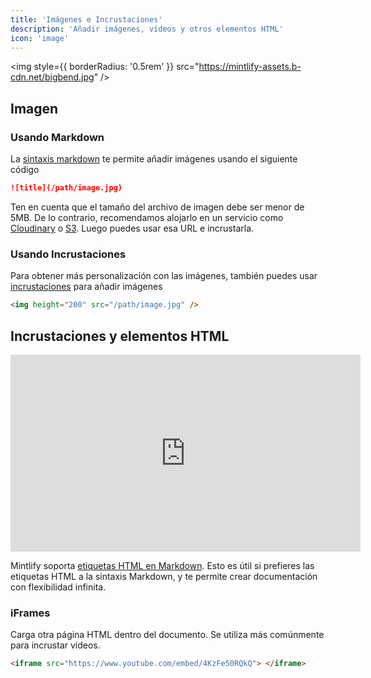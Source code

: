 ```yaml
---
title: 'Imágenes e Incrustaciones'
description: 'Añadir imágenes, vídeos y otros elementos HTML'
icon: 'image'
---
```


<img
  style={{ borderRadius: '0.5rem' }}
  src="https://mintlify-assets.b-cdn.net/bigbend.jpg"
/>

## Imagen

### Usando Markdown

La [sintaxis markdown](https://www.markdownguide.org/basic-syntax/#images) te permite añadir imágenes usando el siguiente código

```md
![title](/path/image.jpg)
```

Ten en cuenta que el tamaño del archivo de imagen debe ser menor de 5MB. De lo contrario, recomendamos alojarlo en un servicio como [Cloudinary](https://cloudinary.com/) o [S3](https://aws.amazon.com/s3/). Luego puedes usar esa URL e incrustarla.

### Usando Incrustaciones

Para obtener más personalización con las imágenes, también puedes usar [incrustaciones](/writing-content/embed) para añadir imágenes

```html
<img height="200" src="/path/image.jpg" />
```

## Incrustaciones y elementos HTML

<iframe
  width="560"
  height="315"
  src="https://www.youtube.com/embed/4KzFe50RQkQ"
  title="YouTube video player"
  frameBorder="0"
  allow="accelerometer; autoplay; clipboard-write; encrypted-media; gyroscope; picture-in-picture"
  allowFullScreen
  style={{ width: '100%', borderRadius: '0.5rem' }}
></iframe>

<br />

<Tip>

Mintlify soporta [etiquetas HTML en Markdown](https://www.markdownguide.org/basic-syntax/#html). Esto es útil si prefieres las etiquetas HTML a la sintaxis Markdown, y te permite crear documentación con flexibilidad infinita.

</Tip>

### iFrames

Carga otra página HTML dentro del documento. Se utiliza más comúnmente para incrustar videos.

```html
<iframe src="https://www.youtube.com/embed/4KzFe50RQkQ"> </iframe>
```
